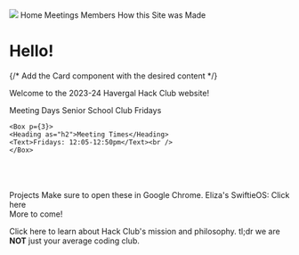 
<Container>

<Flex as="nav">
  <Image src={"https://assets.hackclub.com/flag-orpheus-top.svg"} />
  <NavLink href="#!" p={2}>
    Home
  </NavLink>
  <NavLink href="#!" p={2}>
    Meetings
  </NavLink>
  <NavLink href="#!" p={2}>
    Members
  </NavLink>
  <NavLink href="/how_the_site_was_made.mdx" p={2}>
    How this Site was Made
  </NavLink>
</Flex>

</Container>


<Container>

# Hello!

{/* Add the Card component with the desired content */}

Welcome to the 2023-24 Havergal Hack Club website!

<Card>
<Flex justifyContent="space-evenly">
    <Box p={3}>
    <Heading as="h2">Meeting Days</Heading>
    <Text>Senior School Club Fridays</Text><br />
    </Box>

    <Box p={3}>
    <Heading as="h2">Meeting Times</Heading>
    <Text>Fridays: 12:05-12:50pm</Text><br />
    </Box>
</Flex>
</Card>
<br /><br /><br />
<Card>
  <Flex justifyContent="space-evenly">
      <Box p={3}>
      <Heading as="h2">Projects</Heading>
      <Text>Make sure to open these in Google Chrome.</Text>
      <Text>Eliza's SwiftieOS: <Link href="https://traumaticidenticallistener--eprole.repl.co/">Click here</Link></Text><br />
      <Text>More to come!</Text>
      </Box>
  </Flex>
  </Card>

Click <Link href="https://hackclub.com/philosophy/">here</Link> to learn about Hack Club's mission and philosophy. tl;dr we are **NOT** just your average coding club.
</Container>
